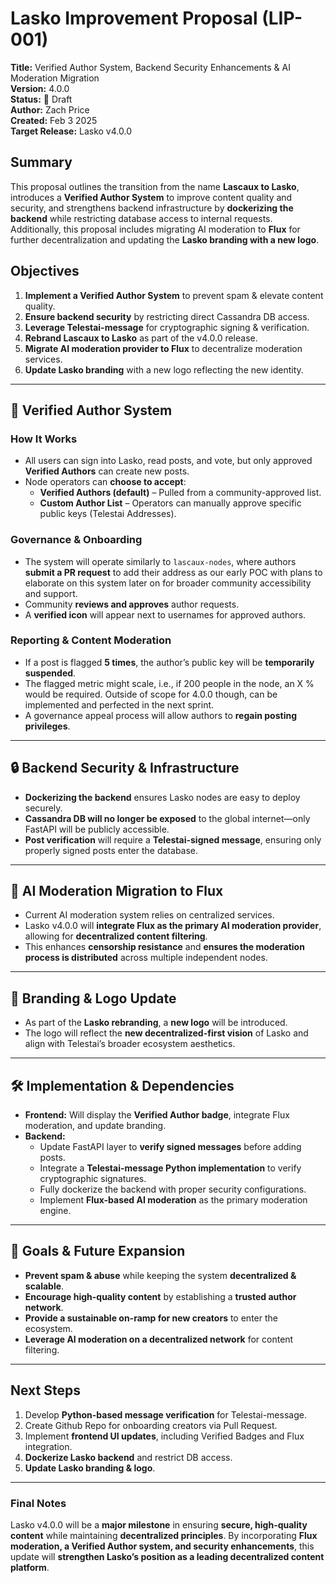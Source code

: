 # **Lasko Improvement Proposal (LIP-001)**

**Title:** Verified Author System, Backend Security Enhancements & AI Moderation Migration  
**Version:** 4.0.0  
**Status:** 🚧 Draft   
**Author:** Zach Price  
**Created:** Feb 3 2025  
**Target Release:** Lasko v4.0.0

## **Summary**

This proposal outlines the transition from the name **Lascaux to Lasko**, introduces a **Verified Author System** to improve content quality and security, and strengthens backend infrastructure by **dockerizing the backend** while restricting database access to internal requests. Additionally, this proposal includes migrating AI moderation to **Flux** for further decentralization and updating the **Lasko branding with a new logo**.

## **Objectives**

1. **Implement a Verified Author System** to prevent spam & elevate content quality.
2. **Ensure backend security** by restricting direct Cassandra DB access.
3. **Leverage Telestai-message** for cryptographic signing & verification.
4. **Rebrand Lascaux to Lasko** as part of the v4.0.0 release.
5. **Migrate AI moderation provider to Flux** to decentralize moderation services.
6. **Update Lasko branding** with a new logo reflecting the new identity.

---

## **📌 Verified Author System**

### **How It Works**

- All users can sign into Lasko, read posts, and vote, but only approved **Verified Authors** can create new posts.
- Node operators can **choose to accept**:
    - **Verified Authors (default)** – Pulled from a community-approved list.
    - **Custom Author List** – Operators can manually approve specific public keys (Telestai Addresses).

### **Governance & Onboarding**

- The system will operate similarly to `lascaux-nodes`, where authors **submit a PR request** to add their address as our early POC with plans to elaborate on this system later on for broader community accessibility and support.
- Community **reviews and approves** author requests.
- A **verified icon** will appear next to usernames for approved authors.

### **Reporting & Content Moderation**

- If a post is flagged **5 times**, the author’s public key will be **temporarily suspended**.
- The flagged metric might scale, i.e., if 200 people in the node, an X % would be required. Outside of scope for 4.0.0 though, can be implemented and perfected in the next sprint.
- A governance appeal process will allow authors to **regain posting privileges**.

---

## **🔒 Backend Security & Infrastructure**

- **Dockerizing the backend** ensures Lasko nodes are easy to deploy securely.
- **Cassandra DB will no longer be exposed** to the global internet—only FastAPI will be publicly accessible.
- **Post verification** will require a **Telestai-signed message**, ensuring only properly signed posts enter the database.

---

## **🤖 AI Moderation Migration to Flux**

- Current AI moderation system relies on centralized services.
- Lasko v4.0.0 will **integrate Flux as the primary AI moderation provider**, allowing for **decentralized content filtering**.
- This enhances **censorship resistance** and **ensures the moderation process is distributed** across multiple independent nodes.

---

## **🎨 Branding & Logo Update**

- As part of the **Lasko rebranding**, a **new logo** will be introduced.
- The logo will reflect the **new decentralized-first vision** of Lasko and align with Telestai’s broader ecosystem aesthetics.

---

## **🛠 Implementation & Dependencies**

- **Frontend:** Will display the **Verified Author badge**, integrate Flux moderation, and update branding.
- **Backend:**
    - Update FastAPI layer to **verify signed messages** before adding posts.
    - Integrate a **Telestai-message Python implementation** to verify cryptographic signatures.
    - Fully dockerize the backend with proper security configurations.
    - Implement **Flux-based AI moderation** as the primary moderation engine.

---

## **🚀 Goals & Future Expansion**

- **Prevent spam & abuse** while keeping the system **decentralized & scalable**.
- **Encourage high-quality content** by establishing a **trusted author network**.
- **Provide a sustainable on-ramp for new creators** to enter the ecosystem.
- **Leverage AI moderation on a decentralized network** for content filtering.

---

## **Next Steps**

1. Develop **Python-based message verification** for Telestai-message.
2. Create Github Repo for onboarding creators via Pull Request.
3. Implement **frontend UI updates**, including Verified Badges and Flux integration.
4. **Dockerize Lasko backend** and restrict DB access.
5. **Update Lasko branding & logo**.

---

### **Final Notes**

Lasko v4.0.0 will be a **major milestone** in ensuring **secure, high-quality content** while maintaining **decentralized principles**. By incorporating **Flux moderation, a Verified Author system, and security enhancements**, this update will **strengthen Lasko’s position as a leading decentralized content platform**.